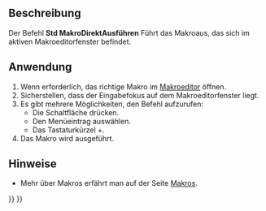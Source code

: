<languages/>

{{Docnav/de
|[[Std_DlgMacroExecute/de|DlgMakroAusführen]]
|[[Std_MacroAttachDebugger/de|MakroDebuggerVerknüpfen]]
|[[Std_Macro_Menu/de|Std Menü Makro]]
|IconL=Std_DlgMacroExecute.svg
|IconR=
|IconC=Freecad.svg
}}

{{GuiCommand/de
|Name=Std DlgMacroExecuteDirect
|Name/de=Std MakroDirektAusführen
|MenuLocation=Makro → Makro ausführen
|Workbenches=Alle
|Shortcut={{KEY|Ctrl}}+{{KEY|F6}}
|SeeAlso=[[Std_DlgMacroExecute/de|Std DlgMakroAusführen]]
}}

<span id="Description"></span>
==Beschreibung==

Der Befehl '''Std MakroDirektAusführen''' Führt das Makroaus, das sich im aktiven Makroeditorfenster befindet.

<span id="Usage"></span>
==Anwendung==

# Wenn erforderlich, das richtige Makro im [[Std_DlgMacroExecute/de|Makroeditor]] öffnen.
# Sicherstellen, dass der Eingabefokus auf dem Makroeditorfenster liegt.
# Es gibt mehrere Möglichkeiten, den Befehl aufzurufen:
#* Die Schaltfläche {{Button|[[Image:Std_DlgMacroExecuteDirect.svg|16px]] [[Std_DlgMacroExecuteDirect/de|Makro ausführen]]}} drücken.
#* Den Menüeintrag {{MenuCommand|Makro → [[Image:Std_DlgMacroExecuteDirect.svg|16px]] Makro ausführen}} auswählen.
#* Das Tastaturkürzel {{KEY|Ctrl}}+{{KEY|F6}}.
# Das Makro wird ausgeführt.

<span id="Notes"></span>
==Hinweise==

* Mehr über Makros erfährt man auf der Seite [[Macros/de|Makros]].


{{Docnav/de
|[[Std_DlgMacroExecute/de|DlgMakroAusführen]]
|[[Std_MacroAttachDebugger/de|MakroDebuggerVerknüpfen]]
|[[Std_Macro_Menu/de|Std Menü Makro]]
|IconL=Std_DlgMacroExecute.svg
|IconR=
|IconC=Freecad.svg
}}

{{Std_Base_navi{{#translation:}}}}
{{Userdocnavi{{#translation:}}}}